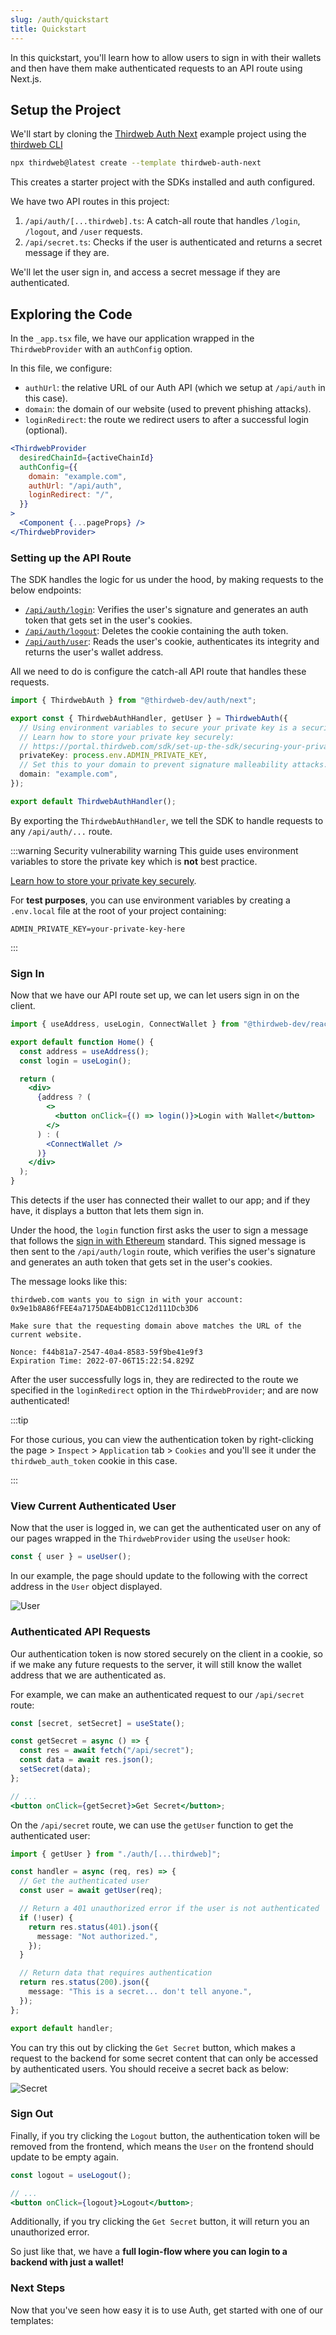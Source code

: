 ```yaml
---
slug: /auth/quickstart
title: Quickstart
---
```



In this quickstart, you'll learn how to allow users to sign in with their wallets
and then have them make authenticated requests to an API route using Next.js.

## Setup the Project

We'll start by cloning the [Thirdweb Auth Next](https://github.com/thirdweb-example/thirdweb-auth-next) example project using the [thirdweb CLI](/cli)

```bash
npx thirdweb@latest create --template thirdweb-auth-next
```

This creates a starter project with the SDKs installed and auth configured.

We have two API routes in this project:

1. `/api/auth/[...thirdweb].ts`: A catch-all route that handles `/login`, `/logout`, and `/user` requests.
2. `/api/secret.ts`: Checks if the user is authenticated and returns a secret message if they are.

We'll let the user sign in, and access a secret message if they are authenticated.

## Exploring the Code

In the `_app.tsx` file, we have our application wrapped in the `ThirdwebProvider` with an `authConfig` option.

In this file, we configure:

- `authUrl`: the relative URL of our Auth API (which we setup at `/api/auth` in this case).
- `domain`: the domain of our website (used to prevent phishing attacks).
- `loginRedirect`: the route we redirect users to after a successful login (optional).

```jsx
<ThirdwebProvider
  desiredChainId={activeChainId}
  authConfig={{
    domain: "example.com",
    authUrl: "/api/auth",
    loginRedirect: "/",
  }}
>
  <Component {...pageProps} />
</ThirdwebProvider>
```

### Setting up the API Route

The SDK handles the logic for us under the hood, by making requests to the below endpoints:

- [`/api/auth/login`](https://github.com/thirdweb-dev/js/blob/main/packages/auth/src/next/routes/login.ts): Verifies the user's signature and generates an auth token that gets set in the user's cookies.
- [`/api/auth/logout`](https://github.com/thirdweb-dev/js/blob/main/packages/auth/src/next/routes/logout.ts): Deletes the cookie containing the auth token.
- [`/api/auth/user`](https://github.com/thirdweb-dev/js/blob/main/packages/auth/src/next/routes/user.ts): Reads the user's cookie, authenticates its integrity and returns the user's wallet address.

All we need to do is configure the catch-all API route that handles these requests.

```ts title="/api/auth/[...thirdweb].ts"
import { ThirdwebAuth } from "@thirdweb-dev/auth/next";

export const { ThirdwebAuthHandler, getUser } = ThirdwebAuth({
  // Using environment variables to secure your private key is a security vulnerability.
  // Learn how to store your private key securely:
  // https://portal.thirdweb.com/sdk/set-up-the-sdk/securing-your-private-key
  privateKey: process.env.ADMIN_PRIVATE_KEY,
  // Set this to your domain to prevent signature malleability attacks.
  domain: "example.com",
});

export default ThirdwebAuthHandler();
```

By exporting the `ThirdwebAuthHandler`, we tell the SDK to handle requests to any `/api/auth/...` route.

:::warning Security vulnerability warning
This guide uses environment variables to store the private key which is **not** best practice.

[Learn how to store your private key securely](/sdk/set-up-the-sdk/securing-your-private-key).

For **test purposes**, you can use environment variables by creating a `.env.local` file at the root of your project containing:

```
ADMIN_PRIVATE_KEY=your-private-key-here
```

:::

### Sign In

Now that we have our API route set up, we can let users sign in on the client.

```jsx title="pages/index.tsx"
import { useAddress, useLogin, ConnectWallet } from "@thirdweb-dev/react";

export default function Home() {
  const address = useAddress();
  const login = useLogin();

  return (
    <div>
      {address ? (
        <>
          <button onClick={() => login()}>Login with Wallet</button>
        </>
      ) : (
        <ConnectWallet />
      )}
    </div>
  );
}
```

This detects if the user has connected their wallet to our app; and if they have,
it displays a button that lets them sign in.

Under the hood, the `login` function first asks the user to sign a message that follows the
[sign in with Ethereum](https://eips.ethereum.org/EIPS/eip-4361) standard. This signed message is then sent to the `/api/auth/login` route, which
verifies the user's signature and generates an auth token that gets set in the user's cookies.

The message looks like this:

```
thirdweb.com wants you to sign in with your account:
0x9e1b8A86fFEE4a7175DAE4bDB1cC12d111Dcb3D6

Make sure that the requesting domain above matches the URL of the current website.

Nonce: f44b81a7-2547-40a4-8583-59f9be41e9f3
Expiration Time: 2022-07-06T15:22:54.829Z
```

After the user successfully logs in, they are redirected to the route we specified in the
`loginRedirect` option in the `ThirdwebProvider`; and are now authenticated!

:::tip

For those curious, you can view the authentication token by right-clicking the page > `Inspect` > `Application` tab > `Cookies` and you'll see it under the `thirdweb_auth_token` cookie in this case.

:::

### View Current Authenticated User

Now that the user is logged in, we can get the authenticated user on any of our pages wrapped
in the `ThirdwebProvider` using the `useUser` hook:

```jsx title="pages/index.tsx"
const { user } = useUser();
```

In our example, the page should update to the following with the correct address in the `User` object displayed.

![User](./assets/login-user.png)

### Authenticated API Requests

Our authentication token is now stored securely on the client in a cookie,
so if we make any future requests to the server,
it will still know the wallet address that we are authenticated as.

For example, we can make an authenticated request to our `/api/secret` route:

```jsx title="pages/index.tsx"
const [secret, setSecret] = useState();

const getSecret = async () => {
  const res = await fetch("/api/secret");
  const data = await res.json();
  setSecret(data);
};

// ...
<button onClick={getSecret}>Get Secret</button>;
```

On the `/api/secret` route, we can use the `getUser` function to get the authenticated user:

```ts title="/api/secret.ts"
import { getUser } from "./auth/[...thirdweb]";

const handler = async (req, res) => {
  // Get the authenticated user
  const user = await getUser(req);

  // Return a 401 unauthorized error if the user is not authenticated
  if (!user) {
    return res.status(401).json({
      message: "Not authorized.",
    });
  }

  // Return data that requires authentication
  return res.status(200).json({
    message: "This is a secret... don't tell anyone.",
  });
};

export default handler;
```

You can try this out by clicking the `Get Secret` button, which makes a request to the backend for some secret content that can only be accessed by authenticated users. You should receive a secret back as below:

![Secret](./assets/login-secret.png)

### Sign Out

Finally, if you try clicking the `Logout` button, the authentication token will be removed from the frontend, which means the `User` on the frontend should update to be empty again.

```jsx title="pages/index.tsx"
const logout = useLogout();

// ...
<button onClick={logout}>Logout</button>;
```

Additionally, if you try clicking the `Get Secret` button, it will return you an unauthorized error.

So just like that, we have a **full login-flow where you can login to a backend with just a wallet!**

### Next Steps

Now that you've seen how easy it is to use Auth, get started with one of our templates:

<div className="row" style={{ marginTop: 24 }}>
  <div className="col col--6" style={{ padding: 8 }}>
    <QuickstartCard
      name="NFT Gated Website"
      link="https://github.com/thirdweb-example/nft-gated-website"
      description="Restrict access to content to NFT holders"
      image="/assets/icons/nft.png"
    />
  </div>
  <div className="col col--6" style={{ padding: 8 }}>
    <QuickstartCard
      name="Stripe Subscription Payments"
      link="https://github.com/thirdweb-example/thirdweb-stripe"
      description="Accept payments for a subscription service"
      image="/assets/icons/token.png"
    />
  </div>
</div>
